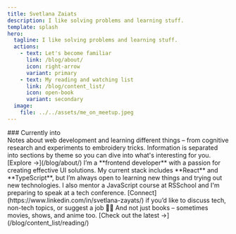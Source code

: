 ```yaml
---
title: Svetlana Zaiats
description: I like solving problems and learning stuff.
template: splash
hero:
  tagline: I like solving problems and learning stuff.
  actions:
    - text: Let's become familiar
      link: /blog/about/
      icon: right-arrow
      variant: primary
    - text: My reading and watching list
      link: /blog/content_list/
      icon: open-book
      variant: secondary
  image:
    file: ../../assets/me_on_meetup.jpeg
---
```



<div className='block'>
### Currently into
<Badge text="Learning Advanced React 🚀" variant="note" />
<Badge text="Reading Aldous Huxley 📚" variant="tip" />
<Badge text="Experimenting with Cursor" variant="success" />
<Badge text="Watching Parks and Recreation" variant="caution" />
<Badge text="Exploring Embroidery 🧵" variant="danger" />
</div>

<CardGrid stagger>
    <Card title="What You'll Find Here" icon="seti:code-search">
        Notes about web development and learning different things – from cognitive research and
        experiments to embroidery tricks. Information is separated into sections by theme so you can
        dive into what's interesting for you. [Explore →](/blog/about/)
    </Card>

<Card title="Let's Get Linked" icon="linkedin">
  I’m a **frontend developer** with a passion for creating effective UI solutions. My current stack includes **React** and 
  **TypeScript**, but I’m always open to learning new things and trying out new technologies. I also mentor a JavaScript 
  course at RSSchool and I'm preparing to speak at a tech conference. 
  [Connect](https://www.linkedin.com/in/svetlana-zayats/) if you’d like to discuss tech, non-tech topics, or suggest a job 👩‍💻
</Card>
    <Card title='Recent posts' icon='pen'>
        <RecentPosts />
    </Card>

  <Card title="Reviews on Books" icon="open-book">
    And not just books – sometimes movies, shows, and anime too. [Check out the latest →](/blog/content_list/reading/) 
  </Card>
</CardGrid>
